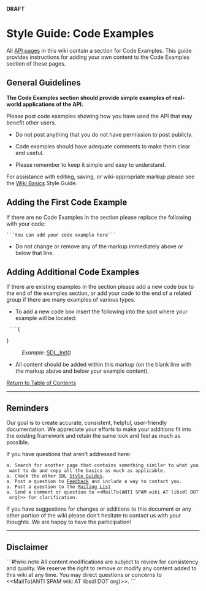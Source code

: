<!-- pragma section-numbers off -->
<!-- pragma disable-camelcase -->
<!-- acl All:read -->
'''DRAFT'''

= Style Guide: Code Examples =
All [http://wiki.libsdl.org/moin.cgi/SGWikiBasics#api API pages] in this wiki contain a section for Code Examples.  This guide provides instructions for adding your own content to the Code Examples section of these pages.


<span id="ToC"></span>

== General Guidelines ==
'''The Code Examples section should provide simple examples of real-world applications of the API.'''

Please post code examples showing how you have used the API that may benefit other users.  
* Do not post anything that you do not have permission to post publicly.

* Code examples should have adequate comments to make them clear and useful.

* Please remember to keep it simple and easy to understand.

For assistance with editing, saving, or wiki-appropriate markup please see the [http://wiki.libsdl.org/moin.cgi/SGWikiBasics Wiki Basics] Style Guide.


== Adding the First Code Example ==
If there are no Code Examples in the section please replace the following with your code:
 ```You can add your code example here```

* Do not change or remove any of the markup immediately above or below that line.


== Adding Additional Code Examples ==

If there are existing examples in the section please add a new code box to the end of the examples section, or add your code to the end of a related group if there are many examples of various types.
* To add a new code box insert the following into the spot where your example will be located:
  ```{
{{{#!highlight cpp
 
```
}}}}
: ''Example'': [[SDL_Init]]()
* All content should be added within this markup (on the blank line with the markup above and below your example content).



[[#ToC|Return to Table of Contents]]

----
== Reminders ==

Our goal is to create accurate, consistent, helpful, user-friendly documentation.  We appreciate your efforts to make your additions fit into the existing framework and retain the same look and feel as much as possible.

If you have questions that aren't addressed here:
 a. Search for another page that contains something similar to what you want to do and copy all the basics as much as applicable.  
 a. Check the other SDL [http://wiki.libsdl.org/moin.cgi/Contributing#guides Style Guides].
 a. Post a question to [http://wiki.libsdl.org/moin.cgi/Contributing#form Feedback] and include a way to contact you.
 a. Post a question to the [http://wiki.libsdl.org/moin.cgi/Contributing#list Mailing List]
 a. Send a comment or question to <<MailTo(ANTI SPAM wiki AT libsdl DOT org)>> for clarification.

If you have suggestions for changes or additions to this document or any other portion of the wiki please don't hesitate to contact us with your thoughts.  We are happy to have the participation!

------
== Disclaimer ==
```#!wiki note
All content modifications are subject to review for consistency and quality.  We reserve the right to remove or modify any content added to this wiki at any time.  You may direct questions or concerns to <<MailTo(ANTI SPAM wiki AT libsdl DOT org)>>.
```
